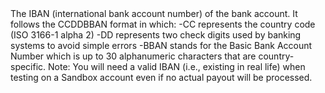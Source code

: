   
<ParamField body="IBAN" type="string" required>  
<LengthUpTo34Characters />     
The IBAN (international bank account number) of the bank account.
It follows the CCDDBBAN format in which:  
-CC represents the country code (ISO 3166-1 alpha 2)  
-DD represents two check digits used by banking systems to avoid simple errors  
-BBAN stands for the Basic Bank Account Number which is up to 30 alphanumeric characters that are country-specific.  
Note: You will need a valid IBAN (i.e., existing in real life) when testing on a Sandbox account even if no actual payout will be processed.  
</ParamField>